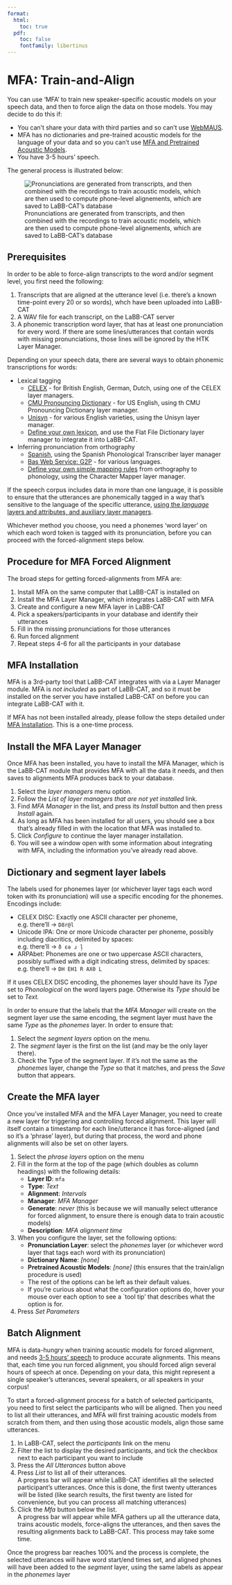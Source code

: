 ```yaml
---
format:
  html:
    toc: true
  pdf: 
    toc: false
    fontfamily: libertinus
---
```

# MFA: Train-and-Align

You can use 'MFA' to train new speaker-specific acoustic models on your speech data, and then to force align the data on those models. You may decide to do this if:

- You can't share your data with third parties and so can't use [WebMAUS](bas-services-manager.qmd).
- MFA has no dictionaries and pre-trained acoustic models for the language of your data and so you can't use [MFA and Pretrained Acoustic Models](mfa-pretrained-models.qmd).
- You have 3-5 hours' speech.

The general process is illustrated below:

![Pronunciations are generated from transcripts, and then combined with the recordings to train acoustic models, which are then used to compute phone-level alignements, which are saved to LaBB-CAT's database](MFA-TrainAndAlign.svg)

## Prerequisites

In order to be able to force-align transcripts to the word and/or segment level, you first need the following:

1. Transcripts that are aligned at the utterance level (i.e. there's a known time-point every 20 or so words), whch have been uploaded into LaBB-CAT
1. A WAV file for each transcript, on the LaBB-CAT server
1. A phonemic transcription word layer, that has at least one pronunciation for every word. If there are some lines/utterances that contain words with missing pronunciations, those lines will be ignored by the HTK Layer Manager.


Depending on your speech data, there are several ways to obtain phonemic transcriptions for words:

- Lexical tagging
  - [CELEX](../phonemic-tagging/celex.qmd) - for British English, German, Dutch, using one of the CELEX layer managers.
  - [CMU Pronouncing Dictionary](../phonemic-tagging/cmudict.qmd) - for US English, using th CMU Pronouncing Dictionary layer manager.
  - [Unisyn](../phonemic-tagging/unisyn.qmd) - for various English varieties, using the Unisyn layer manager.
  - [Define your own lexicon](../phonemic-tagging/flat-file.qmd), and use the Flat File Dictionary layer manager to integrate it into LaBB-CAT.
- Inferring pronunciation from orthography
  - [Spanish](../phonemic-tagging/spanish.qmd), using the Spanish Phonological Transcriber layer manager
  - [Bas Web Service: G2P](../phonemic-tagging/g2p.qmd) - for various languages.
  - [Define your own simple mapping rules](../phonemic-tagging/character-mapper.qmd) from orthography to phonology, using the Character Mapper layer manager.

If the speech corpus includes data in more than one language, it is possible to ensure that the utterances are phonemically tagged in a way that's sensitive to the language of the specific utterance, [using the *language* layers and attributes, and auxiliary layer managers](../phonemic-tagging/multilingual-corpora.qmd).

Whichever method you choose, you need a phonemes 'word layer' on which each word token is tagged with its pronunciation, before you can proceed with the forced-alignment steps below.

## Procedure for MFA Forced Alignment

The broad steps for getting forced-alignments from MFA are:

1. Install MFA on the same computer that LaBB-CAT is installed on
1. Install the MFA Layer Manager, which integrates LaBB-CAT with MFA
1. Create and configure a new MFA layer in LaBB-CAT
1. Pick a speakers/participants in your database and identify their utterances
1. Fill in the missing pronunciations for those utterances
1. Run forced alignment
1. Repeat steps 4-6 for all the participants in your database

## MFA Installation

MFA is a 3rd-party tool that LaBB-CAT integrates with via a Layer Manager module. MFA is *not included* as part of LaBB-CAT, and so it must be installed on the server you have installed LaBB-CAT on before you can integrate LaBB-CAT with it.

If MFA has not been installed already, please follow the steps detailed under
[MFA Installation](mfa-install.qmd). This is a one-time process.

## Install the MFA Layer Manager

Once MFA has been installed, you have to install the MFA Manager, which is the LaBB-CAT module that provides MFA with all the data it needs, and then saves to alignments MFA produces back to your database.

1. Select the *layer managers* menu option.
1. Follow the *List of layer managers that are not yet installed* link.
1. Find *MFA Manager* in the list, and press its *Install* button and then press *Install* again.
1. As long as MFA has been installed for all users, you should see a box that's already filled in with the location that MFA was installed to.
1. Click *Configure* to continue the layer manager installation.
1. You will see a window open with some information about integrating with MFA, including the information you've already read above.

## Dictionary and segment layer labels

The labels used for phonemes layer (or whichever layer tags each word token with its pronunciation) will use a specific encoding for the phonemes. Encodings include:

- CELEX DISC: Exactly one ASCII character per phoneme,  
    e.g. there'll → `D8r@l`
- Unicode IPA: One or more Unicode character per phoneme, possibly including diacritics, delimited by spaces:  
    e.g. there'll → `ð ɛə ɹ l̩`
- ARPAbet: Phonemes are one or two uppercase ASCII characters, possibly suffixed with a digit indicating stress, delimited by spaces:  
    e.g. there'll → `DH EH1 R AX0 L`

If it uses CELEX DISC encoding, the phonemes layer should have its *Type* set to *Phonological* on the word layers page. Otherwise its *Type* should be set to *Text.*

In order to ensure that the labels that the *MFA Manager* will create on the segment layer use the same encoding, the segment layer must have the same *Type* as the *phonemes* layer. In order to ensure that:

1. Select the *segment layers* option on the menu.
1. The *segment* layer is the first on the list (and may be the only layer there).
1. Check the Type of the segment layer. If it's not the same as the *phonemes* layer, change the *Type* so that it matches, and press the *Save* button that appears.

## Create the MFA layer

Once you've installed MFA and the MFA Layer Manager, you need to create a new layer for triggering and controlling forced alignment. This layer will itself contain a timestamp for each line/utterance it has force-aligned (and so it's a 'phrase' layer), but during that process, the word and phone alignments will also be set on other layers.

1. Select the *phrase layers* option on the menu
1. Fill in the form at the top of the page (which doubles as column headings) with the following details: 
    - **Layer ID**: `mfa`
    - **Type**: *Text*
    - **Alignment**: *Intervals*
    - **Manager**: *MFA Manager*
    - **Generate**: *never* (this is because we will manually select utterance for forced alignment, to ensure there is enough data to train acoustic models)
    - **Description**: *MFA alignment time*
1. When you configure the layer, set the following options:
    - **Pronunciation Layer**: select the *phonemes* layer (or whichever word layer that tags each word with its pronunciation)
    - **Dictionary Name**: *[none]*
    - **Pretrained Acoustic Models**: *[none]* (this ensures that the train/align procedure is used)
    - The rest of the options can be left as their default values.
    - If you're curious about what the configuration options do, hover your mouse over each option to see a `tool tip' that describes what the option is for.
1. Press *Set Parameters*

## Batch Alignment

MFA is data-hungry when training acoustic models for forced alignment, and needs 
[3-5 hours' speech](https://memcauliffe.com/how-much-data-do-you-need-for-a-good-mfa-alignment.html)
to produce accurate alignments. This means that, each time you run forced alignment, you should forced align several hours of speech at once. Depending on your data, this might represent a single speaker's utterances, several speakers, or all speakers in your corpus!

To start a forced-alignment process for a batch of selected participants, you need to first select the participants who will be aligned. Then you need to list all their utterances, and MFA will first training acoustic models from scratch from them, and then using those acoustic models, align those same utterances.


1. In LaBB-CAT, select the *participants* link on the menu
1. Filter the list to display the desired participants, and tick the checkbox next to each participant you want to include
1. Press the *All Utterances* button above
1. Press *List* to list all of their utterances.  
    A progress bar will appear while LaBB-CAT identifies all the selected participant's utterances. Once this is done, the first twenty utterances will be listed (like search results, the first twenty are listed for convenience, but you can process all matching utterances)
1. Click the *Mfa* button below the list.  
    A progress bar will appear while MFA gathers up all the utterance data, trains acoustic models, force-aligns the utterances, and then saves the resulting alignments back to LaBB-CAT. This process may take some time.

     

Once the progress bar reaches 100% and the process is complete, the selected utterances will have word start/end times set, and aligned phones will have been added to the *segment* layer, using the same labels as appear in the *phonemes* layer
